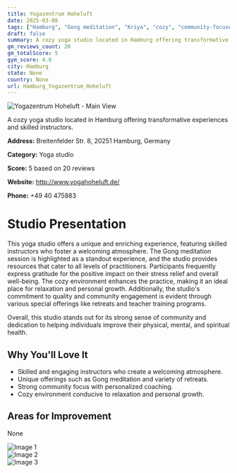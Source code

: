 ```yaml
---
title: Yogazentrum Hoheluft
date: 2025-03-08
tags: ["Hamburg", "Gong meditation", "Kriya", "cozy", "community-focused", "Hamburg"]  
draft: false
summary: A cozy yoga studio located in Hamburg offering transformative experiences and skilled instructors.
gm_reviews_count: 20
gm_totalScore: 5
gym_score: 4.0
city: Hamburg
state: None
country: None
url: Hamburg_Yogazentrum_Hoheluft
---
```


<div className="aspect-[16/9] relative my-8">
  <img 
    src="https://lh5.googleusercontent.com/p/AF1QipPVP_D0Qbk2SYNDvumD58D5dPqau_U6ZvhM2zi5=w1920-h1080-k-no"
    alt="Yogazentrum Hoheluft - Main View"
    className="object-cover absolute inset-0 w-full h-full rounded-lg"
  />
</div>

A cozy yoga studio located in Hamburg offering transformative experiences and skilled instructors.

**Address:** Breitenfelder Str. 8, 20251 Hamburg, Germany

**Category:** Yoga studio

**Score:** 5 based on 20 reviews

**Website:** http://www.yogahoheluft.de/

**Phone:** +49 40 475883

# Studio Presentation

This yoga studio offers a unique and enriching experience, featuring skilled instructors who foster a welcoming atmosphere. The Gong meditation session is highlighted as a standout experience, and the studio provides resources that cater to all levels of practitioners. Participants frequently express gratitude for the positive impact on their stress relief and overall well-being. The cozy environment enhances the practice, making it an ideal place for relaxation and personal growth. Additionally, the studio's commitment to quality and community engagement is evident through various special offerings like retreats and teacher training programs.

Overall, this studio stands out for its strong sense of community and dedication to helping individuals improve their physical, mental, and spiritual health.

## Why You'll Love It

- Skilled and engaging instructors who create a welcoming atmosphere.
- Unique offerings such as Gong meditation and variety of retreats.
- Strong community focus with personalized coaching.
- Cozy environment conducive to relaxation and personal growth.

## Areas for Improvement

None

<div className="grid grid-cols-1 xl:grid-cols-2 gap-4 my-8">
<div className="aspect-[4/3] relative"><img src="https://streetviewpixels-pa.googleapis.com/v1/thumbnail?panoid=jmxciSEfRpfWnmJPLe9Vtw&cb_client=maps_sv.tactile.gps&w=203&h=100&yaw=135.4995&pitch=0&thumbfov=100" alt="Image 1" className="object-cover absolute inset-0 w-full h-full rounded-lg" /></div>
<div className="aspect-[4/3] relative"><img src="https://lh5.googleusercontent.com/p/AF1QipPVP_D0Qbk2SYNDvumD58D5dPqau_U6ZvhM2zi5=w1920-h1080-k-no" alt="Image 2" className="object-cover absolute inset-0 w-full h-full rounded-lg" /></div>
<div className="aspect-[4/3] relative"><img src="https://streetviewpixels-pa.googleapis.com/v1/thumbnail?panoid=jmxciSEfRpfWnmJPLe9Vtw&cb_client=maps_sv.tactile.gps&w=203&h=100&yaw=135.4995&pitch=0&thumbfov=100" alt="Image 3" className="object-cover absolute inset-0 w-full h-full rounded-lg" /></div>
</div>